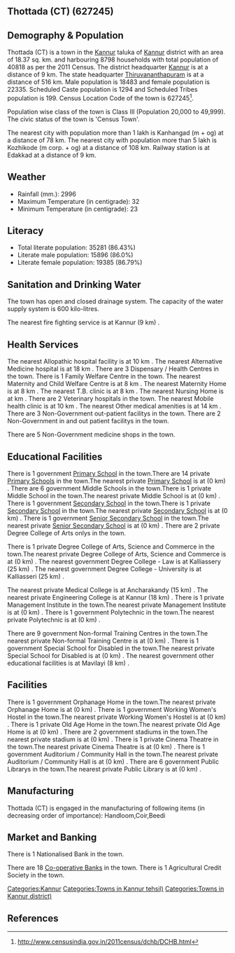 {{Infobox settlement
| name=Thottada (CT)
| native_name=
| native_name_lang=
| other_name=
| nickname=
| settlement_type=Town
| image_skyline=
| image_alt=
| image_caption=
| pushpin_map=India Kerala
| pushpin_label_position=right
| pushpin_map_alt=
| pushpin_map_caption=Location in Kerala, India
| latd=
| latm=
| lats=
| latNS=
| longd=
| longm=
| longs=
| longEW=
| coordinates_display=inline,title
| subdivision_type=Country
| subdivision_name={{flag|India}}
| subdivision_type1=[[States and territories of India|State]]
| subdivision_name1=Kerala 
| subdivision_type2=[[List of districts of India|District]]
| subdivision_name2=Kannur
| subdivision_type3=Tahsil
| subdivision_name3=Kannur
| website=
| established_title=<!-- Established -->
| established_date=
| founder=
| named_for=
| government_type=
| governing_body=
| unit_pref=Metric
| area_footnotes=
| area_rank=
| area_total_km2=18.37
| elevation_footnotes=
| elevation_m=
| population_total=40818
| population_as_of=2011
| population_rank=
| population_density_km2=2221
| population_demonym=
| population_footnotes=
| demographics_type1=Languages=
| demographics1_title1=Official=
| demographics1_info1=[[Malayalam language|Malayalam]]
| timezone1=[[Indian Standard Time|IST]]
| utc_offset1==+5:30
| postal_code_type=[[Postal Index Number|PIN]]
| postal_code=
| area_code_type=Telephone code
| area_code=
| registration_plate=
| blank1_name_sec1=Nearest city
| blank1_info_sec1=[[Kanhangad  (m + og)]]
| blank2_name_sec1=[[Human sex ratio|Sex ratio]]
| blank2_info_sec1=1208
| blank3_name_sec1=Literacy
| blank3_info_sec1=86.43%
| blank1_name_sec2=[[2011 Census of India|2011 census]] code
| blank1_info_sec2=627245
| footnotes=
}}

== Thottada (CT) (627245) ==

== Demography & Population ==

Thottada (CT) is a town in the [[Kannur]] taluka of [[Kannur]] district with an area of 18.37 sq. km. and harbouring 8798 households with total population of 40818 as per the 2011 Census. The district headquarter [[Kannur]] is at a distance of 9 km. The state headquarter [[Thiruvananthapuram]] is at a distance of 516 km. Male population is 18483 and female population is 22335. Scheduled Caste population is 1294 and Scheduled Tribes population is 199. Census Location Code of the town is 627245<ref>http://www.censusindia.gov.in/2011census/dchb/DCHB.html</ref>.

Population wise class of the town is Class III (Population 20,000 to 49,999).
The civic status of the town is 'Census Town'.

The nearest city with population more than 1 lakh is Kanhangad  (m + og) at a distance of 78 km. The nearest city with population more than 5 lakh is Kozhikode (m corp. + og) at a distance of 108 km. Railway station is at Edakkad at a distance of 9 km.


== Weather ==  
* Rainfall (mm.): 2996 
* Maximum Temperature (in centigrade): 32
* Minimum Temperature (in centigrade): 23


== Literacy ==  
* Total literate population: 35281 (86.43%)
* Literate male population: 15896 (86.0%)
* Literate female population: 19385 (86.79%)


== Sanitation and Drinking Water ==  
The town has open and closed drainage system.
The capacity of the water supply system is 600 kilo-litres.

The nearest fire fighting service is at Kannur (9 km) .


== Health Services ==
The nearest Allopathic hospital facility is at 10 km .
The nearest Alternative Medicine hospital is at 18 km .
There are 3 Dispensary / Health Centres in the town.
There is 1 Family Welfare Centre in the town.
The nearest Maternity and Child Welfare Centre is at 8 km .
The nearest Maternity Home is at 8 km .
The nearest T.B. clinic is at 8 km .
The nearest Nursing Home is at  km .
There are 2 Veterinary hospitals in the town.
The nearest Mobile health clinic is at 10 km .
The nearest Other medical amenities is at 14 km .
There are 3 Non-Government out-patient facilitys in the town.
There are 2 Non-Government in and out patient facilitys in the town.

There are 5 Non-Government medicine shops in the town.


== Educational Facilities ==
There is 1 government [[Primary School]] in the town.There are 14 private [[Primary School]]s in the town.The nearest private [[Primary School]] is at  (0 km) .
There are 6 government Middle Schools in the town.There is 1 private Middle School in the town.The nearest private Middle School is at  (0 km) .
There is 1 government [[Secondary School]] in the town.There is 1 private [[Secondary School]] in the town.The nearest private [[Secondary School]] is at  (0 km) .
There is 1 government [[Senior Secondary School]] in the town.The nearest private [[Senior Secondary School]] is at  (0 km) .
There are 2 private Degree College of Arts onlys in the town. 
 
 
 
 
There is 1 private Degree College of Arts, Science and Commerce in the town.The nearest private Degree College of Arts, Science and Commerce is at  (0 km) .
The nearest government Degree College - Law is at Kalliassery (25 km) .
The nearest government Degree College - University is at Kalliasseri (25 km) .
 
The nearest private Medical College is at Ancharakandy (15 km) .
The nearest private Engineering College is at Kannur (18 km) .
There is 1 private Management Institute in the town.The nearest private Management Institute is at  (0 km) .
There is 1 government Polytechnic in the town.The nearest private Polytechnic is at  (0 km) .
 
There are 9 government Non-formal Training Centres in the town.The nearest private Non-formal Training Centre is at  (0 km) .
There is 1 government Special School for Disabled in the town.The nearest private Special School for Disabled is at  (0 km) .
The nearest government other educational facilities is at Mavilayi  (8 km) .


== Facilities ==
There is 1 government Orphanage Home in the town.The nearest private Orphanage Home is at  (0 km) .
There is 1 government Working Women's Hostel in the town.The nearest private Working Women's Hostel is at  (0 km) .
There is 1 private Old Age Home in the town.The nearest private Old Age Home is at  (0 km) .
There are 2 government stadiums in the town.The nearest private stadium is at  (0 km) .
There is 1 private Cinema Theatre in the town.The nearest private Cinema Theatre is at  (0 km) .
There is 1 government Auditorium / Community Hall in the town.The nearest private Auditorium / Community Hall is at  (0 km) .
There are 6 government Public Librarys in the town.The nearest private Public Library is at  (0 km) .


== Manufacturing ==
Thottada (CT) is engaged in the manufacturing of following items (in decreasing order of importance): Handloom,Coir,Beedi


== Market and Banking ==
There is 1 Nationalised Bank in the town.

There are 18 [[Co-operative Bank]]s in the town.
There is 1 Agricultural Credit Society in the town.



[[Categories:Kannur]]
[[Categories:Towns in Kannur tehsil)]]
[[Categories:Towns in Kannur district)]]


== References ==
{{Reflist}}


